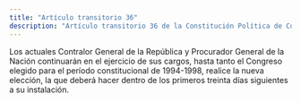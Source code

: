 ```yaml
---
title: "Artículo transitorio 36"
description: "Artículo transitorio 36 de la Constitución Política de Colombia"
---
```


Los actuales Contralor General de la República y Procurador General de la Nación continuarán en el ejercicio de sus cargos, hasta tanto el Congreso elegido para el período constitucional de 1994-1998, realice la nueva elección, la que deberá hacer dentro de los primeros treinta días siguientes a su instalación.
